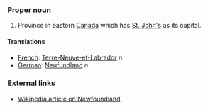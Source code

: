 ===Proper noun===
#Province in eastern [[Canada]] which has [[St. John's]] as its capital.


====Translations====
*[[French]]: [[Terre-Neuve-et-Labrador]] ''n''
*[[German]]: [[Neufundland]] ''n''

===External links===
*[[w:Newfoundland|Wikipedia article on Newfoundland]]